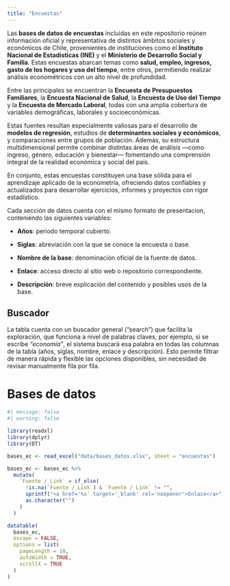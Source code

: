 ```yaml
---
title: "Encuestas"
---
```


Las **bases de datos de encuestas** incluidas en este repositorio reúnen información oficial y representativa de distintos ámbitos sociales y económicos de Chile, provenientes de instituciones como el **Instituto Nacional de Estadísticas (INE)** y el **Ministerio de Desarrollo Social y Familia**. Estas encuestas abarcan temas como **salud, empleo, ingresos, gasto de los hogares y uso del tiempo**, entre otros, permitiendo realizar análisis econométricos con un alto nivel de profundidad.

Entre las principales se encuentran la **Encuesta de Presupuestos Familiares**, la **Encuesta Nacional de Salud**, la **Encuesta de Uso del Tiempo** y la **Encuesta de Mercado Laboral**, todas con una amplia cobertura de variables demográficas, laborales y socioeconómicas.

Estas fuentes resultan especialmente valiosas para el desarrollo de **modelos de regresión**, estudios de **determinantes sociales y económicos**, y comparaciones entre grupos de población. Además, su estructura multidimensional permite combinar distintas áreas de análisis —como ingreso, género, educación y bienestar— fomentando una comprensión integral de la realidad económica y social del país.

En conjunto, estas encuestas constituyen una base sólida para el aprendizaje aplicado de la econometría, ofreciendo datos confiables y actualizados para desarrollar ejercicios, informes y proyectos con rigor estadístico.

Cada sección de datos cuenta con el mismo formato de presentacion, conteniendo las siguientes variables: 

-   **Años**: periodo temporal cubierto.

-   **Siglas**: abreviación con la que se conoce la encuesta o base.

-   **Nombre de la base**: denominación oficial de la fuente de datos.

-   **Enlace**: acceso directo al sitio web o repositorio correspondiente.

-   **Descripción**: breve explicación del contenido y posibles usos de la base.

## Buscador

La tabla cuenta con un buscador general ("search") que facilita la exploración, que funciona a nivel de palabras claves, por ejemplo, si se escribe *“economía”*, el sistema buscará esa palabra en todas las columnas de la tabla (años, siglas, nombre, enlace y descripción). Esto permite filtrar de manera rápida y flexible las opciones disponibles, sin necesidad de revisar manualmente fila por fila.

# Bases de datos

```r
#| message: false
#| warning: false

library(readxl)
library(dplyr)
library(DT)

bases_ec <- read_excel("data/bases_datos.xlsx", sheet = "encuestas")

bases_ec <- bases_ec %>%
  mutate(
    `Fuente / Link` = if_else(
      !is.na(`Fuente / Link`) & `Fuente / Link` != "",
      sprintf("<a href='%s' target='_blank' rel='noopener'>Enlace</a>", `Fuente / Link`),
      as.character("")
    )
  )

datatable(
  bases_ec,
  escape = FALSE,
  options = list(
    pageLength = 10,
    autoWidth = TRUE,
    scrollX = TRUE
  )
)

```
